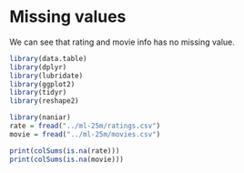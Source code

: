 # Missing values

We can see that rating and movie info has no missing value.

```r

library(data.table)
library(dplyr)
library(lubridate)
library(ggplot2)
library(tidyr)
library(reshape2)

library(naniar)
rate = fread("../ml-25m/ratings.csv")
movie = fread("../ml-25m/movies.csv")

print(colSums(is.na(rate)))
print(colSums(is.na(movie)))
```